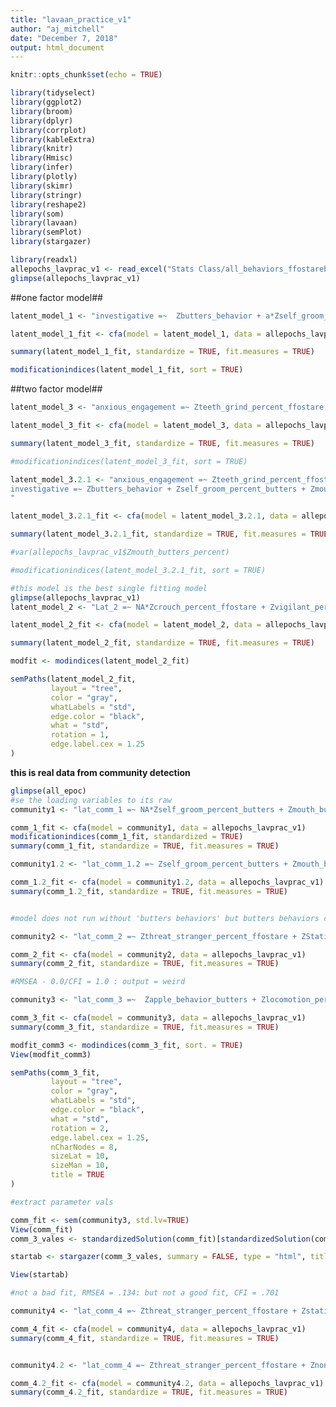 ```yaml
---
title: "lavaan_practice_v1"
author: "aj_mitchell"
date: "December 7, 2018"
output: html_document
---
```


```r
knitr::opts_chunk$set(echo = TRUE)
```

```r
library(tidyselect)
library(ggplot2)
library(broom)
library(dplyr)
library(corrplot)
library(kableExtra)
library(knitr)
library(Hmisc)
library(infer)
library(plotly) 
library(skimr)
library(stringr)
library(reshape2)
library(som)
library(lavaan)
library(semPlot)
library(stargazer)
```


```r
library(readxl)
allepochs_lavprac_v1 <- read_excel("Stats Class/all_behaviors_ffostarebutts_v1_znorm.xlsx")
glimpse(allepochs_lavprac_v1)
```


##one factor model##
```r
latent_model_1 <- "investigative =~  Zbutters_behavior + a*Zself_groom_percent_butters + a*Zmouth_butters_percent"

latent_model_1_fit <- cfa(model = latent_model_1, data = allepochs_lavprac_v1)

summary(latent_model_1_fit, standardize = TRUE, fit.measures = TRUE)

modificationindices(latent_model_1_fit, sort = TRUE)
```

##two factor model## 
```r
latent_model_3 <- "anxious_engagement =~ Zteeth_grind_percent_ffostare + Zmovement_percent_ffostare + Zdirect_eye_contact_percent_ffostare + Zlipsmack_stranger_percent_ffostare"

latent_model_3_fit <- cfa(model = latent_model_3, data = allepochs_lavprac_v1)

summary(latent_model_3_fit, standardize = TRUE, fit.measures = TRUE)

#modificationindices(latent_model_3_fit, sort = TRUE)
```

```r

latent_model_3.2.1 <- "anxious_engagement =~ Zteeth_grind_percent_ffostare + Zmovement_percent_ffostare + Zdirect_eye_contact_percent_ffostare + Zlipsmack_stranger_percent_ffostare
investigative =~ Zbutters_behavior + Zself_groom_percent_butters + Zmouth_butters_percent
"

latent_model_3.2.1_fit <- cfa(model = latent_model_3.2.1, data = allepochs_lavprac_v1)

summary(latent_model_3.2.1_fit, standardize = TRUE, fit.measures = TRUE)

#var(allepochs_lavprac_v1$Zmouth_butters_percent)

#modificationindices(latent_model_3.2.1_fit, sort = TRUE)
```



```r
#this model is the best single fitting model
glimpse(allepochs_lavprac_v1)
latent_model_2 <- "Lat_2 =~ NA*Zcrouch_percent_ffostare + Zvigilant_percent_ffostare + Zstationary_middle_percent_butters + Ztactile_exploration_butters + Zhanging_behaviors"

latent_model_2_fit <- cfa(model = latent_model_2, data = allepochs_lavprac_v1) 

summary(latent_model_2_fit, standardize = TRUE, fit.measures = TRUE)

modfit <- modindices(latent_model_2_fit)

semPaths(latent_model_2_fit,
         layout = "tree",
         color = "gray",
         whatLabels = "std",
         edge.color = "black",
         what = "std", 
         rotation = 1,
         edge.label.cex = 1.25 
)
```

**this is real data from community detection**

```r
glimpse(all_epoc)
#se the loading variables to its raw
community1 <- "lat_comm_1 =~ NA*Zself_groom_percent_butters + Zmouth_butters_percent + Ztouch_butters_percent + Zhanging_behaviors + Zcrouching_butters + Zoral_exploration_butters + Ztactile_exploration_butters + Zstereotypy_butters + Zbutters_behavior"

comm_1_fit <- cfa(model = community1, data = allepochs_lavprac_v1)
modificationindices(comm_1_fit, standardized = TRUE)
summary(comm_1_fit, standardize = TRUE, fit.measures = TRUE)

community1.2 <- "lat_comm_1.2 =~ Zself_groom_percent_butters + Zmouth_butters_percent + Ztouch_butters_percent + Zhanging_behaviors + Zcrouching_butters + Zoral_exploration_butters + Ztactile_exploration_butters + Zstereotypy_butters"

comm_1.2_fit <- cfa(model = community1.2, data = allepochs_lavprac_v1)
summary(comm_1.2_fit, standardize = TRUE, fit.measures = TRUE)


#model does not run without 'butters behaviors' but butters behaviors carries a negative variance/estimate?
```


```r
community2 <- "lat_comm_2 =~ Zthreat_stranger_percent_ffostare + ZStationary_back_butters + Zvigilan_percent_butters + Zstationary_back_percent_ffostare + Zfreeze_2_back_percent_ffostar" 

comm_2_fit <- cfa(model = community2, data = allepochs_lavprac_v1)
summary(comm_2_fit, standardize = TRUE, fit.measures = TRUE)

#RMSEA - 0.0/CFI = 1.0 : output = weird
```

```r
community3 <- "lat_comm_3 =~  Zapple_behavior_butters + Zlocomotion_percent_butters + Zlocomotion_percent_ffostare  + Zmovement_percent_ffostare + Zlipsmack_stranger_percent_ffostare + Zteeth_grind_percent_ffostare + Zdirect_eye_contact_percent_ffostare"

comm_3_fit <- cfa(model = community3, data = allepochs_lavprac_v1)
summary(comm_3_fit, standardize = TRUE, fit.measures = TRUE)

modfit_comm3 <- modindices(comm_3_fit, sort. = TRUE)
View(modfit_comm3)

semPaths(comm_3_fit,
         layout = "tree",
         color = "gray",
         whatLabels = "std",
         edge.color = "black",
         what = "std", 
         rotation = 2,
         edge.label.cex = 1.25, 
         nCharNodes = 8, 
         sizeLat = 10, 
         sizeMan = 10, 
         title = TRUE
)

#extract parameter vals

comm_fit <- sem(community3, std.lv=TRUE)
View(comm_fit)
comm_3_vales <- standardizedSolution(comm_fit)[standardizedSolution(comm_fit)[,'Options']=='=~', c(1:5)]

startab <- stargazer(comm_3_vales, summary = FALSE, type = "html", title = "Factor Loadings", digits = 3, rownames = FALSE)

View(startab)

#not a bad fit, RMSEA = .134: but not a good fit, CFI = .701
```

```r
community4 <- "lat_comm_4 =~ Zthreat_stranger_percent_ffostare + Zstationary_front_percent_butters + Znonvigilant_percent_butters + Zstationary_middle_percent_ffostare"

comm_4_fit <- cfa(model = community4, data = allepochs_lavprac_v1)
summary(comm_4_fit, standardize = TRUE, fit.measures = TRUE)


community4.2 <- "lat_comm_4 =~ Zthreat_stranger_percent_ffostare + Znonvigilant_percent_butters + Zstationary_middle_percent_ffostare"

comm_4.2_fit <- cfa(model = community4.2, data = allepochs_lavprac_v1)
summary(comm_4.2_fit, standardize = TRUE, fit.measures = TRUE)
```
